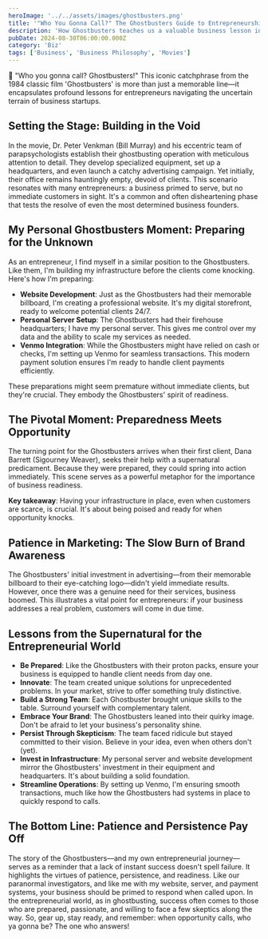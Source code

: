 ```yaml
---
heroImage: '../../assets/images/ghostbusters.png'
title: '"Who You Gonna Call?" The Ghostbusters Guide to Entrepreneurship'
description: 'How Ghostbusters teaches us a valuable business lesson in patience and preparedness.'
pubDate: 2024-08-30T06:00:00.000Z
category: 'Biz'
tags: ['Business', 'Business Philosophy', 'Movies']
---
```


👻 "Who you gonna call? Ghostbusters!" This iconic catchphrase from the 1984 classic film 'Ghostbusters' is more than just a memorable line—it encapsulates profound lessons for entrepreneurs navigating the uncertain terrain of business startups.

## Setting the Stage: Building in the Void

In the movie, Dr. Peter Venkman (Bill Murray) and his eccentric team of parapsychologists establish their ghostbusting operation with meticulous attention to detail. They develop specialized equipment, set up a headquarters, and even launch a catchy advertising campaign. Yet initially, their office remains hauntingly empty, devoid of clients.
This scenario resonates with many entrepreneurs: a business primed to serve, but no immediate customers in sight. It's a common and often disheartening phase that tests the resolve of even the most determined business founders.

## My Personal Ghostbusters Moment: Preparing for the Unknown

As an entrepreneur, I find myself in a similar position to the Ghostbusters. Like them, I'm building my infrastructure before the clients come knocking. Here's how I'm preparing:

- **Website Development**: Just as the Ghostbusters had their memorable billboard, I'm creating a professional website. It's my digital storefront, ready to welcome potential clients 24/7.
- **Personal Server Setup**: The Ghostbusters had their firehouse headquarters; I have my personal server. This gives me control over my data and the ability to scale my services as needed.
- **Venmo Integration**: While the Ghostbusters might have relied on cash or checks, I'm setting up Venmo for seamless transactions. This modern payment solution ensures I'm ready to handle client payments efficiently.

These preparations might seem premature without immediate clients, but they're crucial. They embody the Ghostbusters' spirit of readiness.

## The Pivotal Moment: Preparedness Meets Opportunity

The turning point for the Ghostbusters arrives when their first client, Dana Barrett (Sigourney Weaver), seeks their help with a supernatural predicament. Because they were prepared, they could spring into action immediately. This scene serves as a powerful metaphor for the importance of business readiness.

**Key takeaway**: Having your infrastructure in place, even when customers are scarce, is crucial. It's about being poised and ready for when opportunity knocks.

## Patience in Marketing: The Slow Burn of Brand Awareness

The Ghostbusters' initial investment in advertising—from their memorable billboard to their eye-catching logo—didn't yield immediate results. However, once there was a genuine need for their services, business boomed. This illustrates a vital point for entrepreneurs: if your business addresses a real problem, customers will come in due time.

## Lessons from the Supernatural for the Entrepreneurial World

- **Be Prepared**: Like the Ghostbusters with their proton packs, ensure your business is equipped to handle client needs from day one.
- **Innovate**: The team created unique solutions for unprecedented problems. In your market, strive to offer something truly distinctive.
- **Build a Strong Team**: Each Ghostbuster brought unique skills to the table. Surround yourself with complementary talent.
- **Embrace Your Brand**: The Ghostbusters leaned into their quirky image. Don't be afraid to let your business's personality shine.
- **Persist Through Skepticism**: The team faced ridicule but stayed committed to their vision. Believe in your idea, even when others don't (yet).
- **Invest in Infrastructure**: My personal server and website development mirror the Ghostbusters' investment in their equipment and headquarters. It's about building a solid foundation.
- **Streamline Operations**: By setting up Venmo, I'm ensuring smooth transactions, much like how the Ghostbusters had systems in place to quickly respond to calls.

## The Bottom Line: Patience and Persistence Pay Off

The story of the Ghostbusters—and my own entrepreneurial journey—serves as a reminder that a lack of instant success doesn't spell failure. It highlights the virtues of patience, persistence, and readiness. Like our paranormal investigators, and like me with my website, server, and payment systems, your business should be primed to respond when called upon.
In the entrepreneurial world, as in ghostbusting, success often comes to those who are prepared, passionate, and willing to face a few skeptics along the way. So, gear up, stay ready, and remember: when opportunity calls, who ya gonna be? The one who answers!

